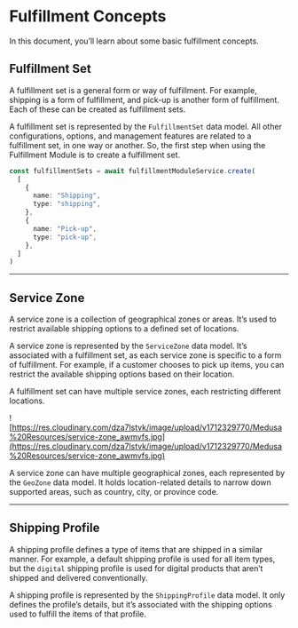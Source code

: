 # Fulfillment Concepts

In this document, you’ll learn about some basic fulfillment concepts.

## Fulfillment Set

A fulfillment set is a general form or way of fulfillment. For example, shipping is a form of fulfillment, and pick-up is another form of fulfillment. Each of these can be created as fulfillment sets.

A fulfillment set is represented by the `FulfillmentSet` data model. All other configurations, options, and management features are related to a fulfillment set, in one way or another. So, the first step when using the Fulfillment Module is to create a fulfillment set.

```ts
const fulfillmentSets = await fulfillmentModuleService.create(
  [
    {
      name: "Shipping",
      type: "shipping",
    },
    {
      name: "Pick-up",
      type: "pick-up",
    },
  ]
)
```

---

## Service Zone

A service zone is a collection of geographical zones or areas. It’s used to restrict available shipping options to a defined set of locations.

A service zone is represented by the `ServiceZone` data model. It’s associated with a fulfillment set, as each service zone is specific to a form of fulfillment. For example, if a customer chooses to pick up items, you can restrict the available shipping options based on their location.

A fulfillment set can have multiple service zones, each restricting different locations.

![https://res.cloudinary.com/dza7lstvk/image/upload/v1712329770/Medusa%20Resources/service-zone_awmvfs.jpg](https://res.cloudinary.com/dza7lstvk/image/upload/v1712329770/Medusa%20Resources/service-zone_awmvfs.jpg)

A service zone can have multiple geographical zones, each represented by the `GeoZone` data model. It holds location-related details to narrow down supported areas, such as country, city, or province code.

---

## Shipping Profile

A shipping profile defines a type of items that are shipped in a similar manner. For example, a default shipping profile is used for all item types, but the `digital` shipping profile is used for digital products that aren’t shipped and delivered conventionally.

A shipping profile is represented by the `ShippingProfile` data model. It only defines the profile’s details, but it’s associated with the shipping options used to fulfill the items of that profile.
